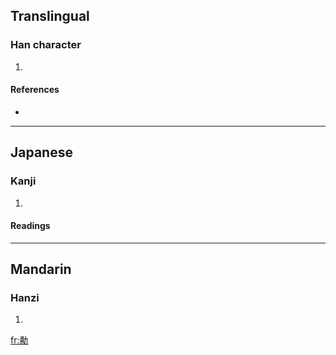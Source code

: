 ==Translingual==

===Han character===
{{Han char|rn=19|rad=力|as=07|sn=9|four=|canj=弓月大尸 (NBKS), XX弓月大 (XXNBK)}}

# {{defn|Han}}

====References====
* {{Han ref|kx=0147.360|dkj=02361|dj=0333.010|hdz=10372.080|uh=52C8|ud=21192}}

----

==Japanese==

===Kanji===
{{ja-kanji|grade=|rs=力07}}

# {{defn|Japanese}}

====Readings====
{{ja-readings|on=[[よう]] (yō)|kun=[[いさむ]] (isamu)}}

----

==Mandarin==

===Hanzi===
{{cmn-hanzi|pin=[[yǒng]] ([[yong3]])|wg=yung<sup>3</sup>}}

# {{defn|Mandarin}}

[[fr:勈]]